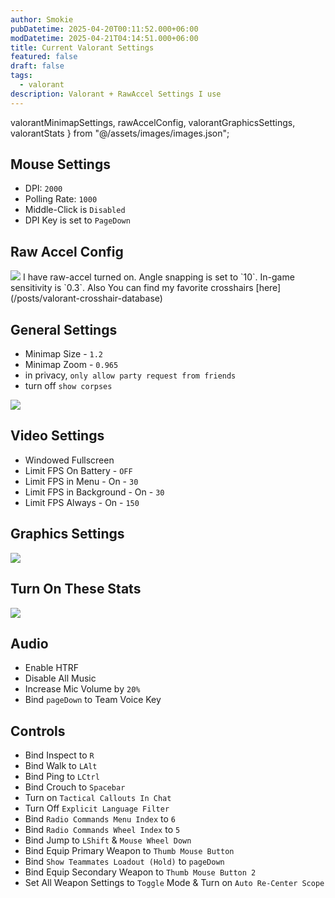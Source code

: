 ```yaml
---
author: Smokie
pubDatetime: 2025-04-20T00:11:52.000+06:00
modDatetime: 2025-04-21T04:14:51.000+06:00
title: Current Valorant Settings
featured: false
draft: false
tags:
  - valorant
description: Valorant + RawAccel Settings I use
---
```


  valorantMinimapSettings,
  rawAccelConfig,
  valorantGraphicsSettings,
  valorantStats
} from "@/assets/images/images.json";

## Mouse Settings

- DPI: `2000`
- Polling Rate: `1000`
- Middle-Click is `Disabled`
- DPI Key is set to `PageDown`

## Raw Accel Config

<Image src={rawAccelConfig} />
I have raw-accel turned on. Angle snapping is set
to `10`. In-game sensitivity is `0.3`. Also You can find my favorite crosshairs
[here](/posts/valorant-crosshair-database)

## General Settings

- Minimap Size - `1.2`
- Minimap Zoom - `0.965`
- in privacy, `only allow party request from friends`
- turn off `show corpses`
<Image src={valorantMinimapSettings} />

## Video Settings

- Windowed Fullscreen
- Limit FPS On Battery - `OFF`
- Limit FPS in Menu - On - `30`
- Limit FPS in Background - On - `30`
- Limit FPS Always - On - `150`

## Graphics Settings
<Image src={valorantGraphicsSettings} />

## Turn On These Stats

<Image src={valorantStats} />

## Audio

- Enable HTRF
- Disable All Music
- Increase Mic Volume by `20%`
- Bind `pageDown` to Team Voice Key

## Controls

- Bind Inspect to `R`
- Bind Walk to `LAlt`
- Bind Ping to `LCtrl`
- Bind Crouch to `Spacebar`
- Turn on `Tactical Callouts In Chat`
- Turn Off `Explicit Language Filter`
- Bind `Radio Commands Menu Index` to `6`
- Bind `Radio Commands Wheel Index` to `5`
- Bind Jump to `LShift` & `Mouse Wheel Down`
- Bind Equip Primary Weapon to `Thumb Mouse Button`
- Bind `Show Teammates Loadout (Hold)` to `pageDown`
- Bind Equip Secondary Weapon to `Thumb Mouse Button 2`
- Set All Weapon Settings to `Toggle` Mode & Turn on `Auto Re-Center Scope`
